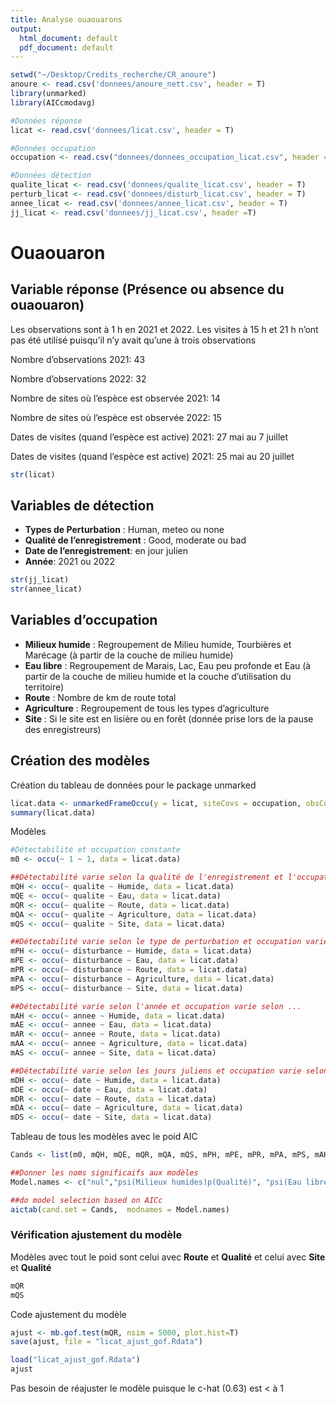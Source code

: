 ```yaml
---
title: Analyse ouaouarons
output:
  html_document: default
  pdf_document: default
---
```

```r
setwd("~/Desktop/Credits_recherche/CR_anoure")
anoure <- read.csv('donnees/anoure_nett.csv', header = T)
library(unmarked)
library(AICcmodavg)

#Données réponse
licat <- read.csv('donnees/licat.csv', header = T)

#Données occupation
occupation <- read.csv("donnees/donnees_occupation_licat.csv", header = T)

#Données détection
qualite_licat <- read.csv('donnees/qualite_licat.csv', header = T)
perturb_licat <- read.csv('donnees/disturb_licat.csv', header = T)
annee_licat <- read.csv('donnees/annee_licat.csv', header = T)
jj_licat <- read.csv('donnees/jj_licat.csv', header =T)
```

# Ouaouaron

## Variable réponse (Présence ou absence du ouaouaron)
Les observations sont à 1 h en 2021 et 2022. Les visites à 15 h et 21 h n'ont pas été utilisé puisqu'il n'y avait qu'une à trois observations

Nombre d'observations 2021: 43

Nombre d'observations 2022: 32

Nombre de sites où l'espèce est observée 2021: 14

Nombre de sites où l'espèce est observée 2022: 15

Dates de visites (quand l'espèce est active) 2021: 27 mai au 7 juillet

Dates de visites (quand l'espèce est active) 2021: 25 mai au 20 juillet
```r
str(licat)
```

## Variables de détection
* **Types de Perturbation** : Human, meteo ou none
* **Qualité de l'enregistrement** : Good, moderate ou bad
* **Date de l'enregistrement**: en jour julien
* **Année**: 2021 ou 2022

```r
str(jj_licat)
str(annee_licat)
```

## Variables d'occupation
* **Milieux humide** : Regroupement de Milieu humide, Tourbières et Marécage (à partir de la couche de milieu humide)
* **Eau libre** : Regroupement de Marais, Lac, Eau peu profonde et Eau (à partir de la couche de milieu humide et la couche d'utilisation du territoire)
* **Route** : Nombre de km de route total
* **Agriculture** : Regroupement de tous les types d'agriculture
* **Site** : Si le site est en lisière ou en forêt (donnée prise lors de la pause des enregistreurs) 

## Création des modèles
Création du tableau de données pour le package unmarked
```r
licat.data <- unmarkedFrameOccu(y = licat, siteCovs = occupation, obsCovs = list(disturbance = perturb_licat, qualite = qualite_licat, annee = annee_licat, date = jj_licat))
summary(licat.data)
```

Modèles
```r
#Détectabilité et occupation constante
m0 <- occu(~ 1 ~ 1, data = licat.data)

##Détectabilité varie selon la qualité de l'enregistrement et l'occupation varie selon...
mQH <- occu(~ qualite ~ Humide, data = licat.data)
mQE <- occu(~ qualite ~ Eau, data = licat.data)
mQR <- occu(~ qualite ~ Route, data = licat.data)
mQA <- occu(~ qualite ~ Agriculture, data = licat.data)
mQS <- occu(~ qualite ~ Site, data = licat.data)

##Détectabilité varie selon le type de perturbation et occupation varie selon ...
mPH <- occu(~ disturbance ~ Humide, data = licat.data)
mPE <- occu(~ disturbance ~ Eau, data = licat.data)
mPR <- occu(~ disturbance ~ Route, data = licat.data)
mPA <- occu(~ disturbance ~ Agriculture, data = licat.data)
mPS <- occu(~ disturbance ~ Site, data = licat.data)

##Détectabilité varie selon l'année et occupation varie selon ...
mAH <- occu(~ annee ~ Humide, data = licat.data)
mAE <- occu(~ annee ~ Eau, data = licat.data)
mAR <- occu(~ annee ~ Route, data = licat.data)
mAA <- occu(~ annee ~ Agriculture, data = licat.data)
mAS <- occu(~ annee ~ Site, data = licat.data)

##Détectabilité varie selon les jours juliens et occupation varie selon ...
mDH <- occu(~ date ~ Humide, data = licat.data)
mDE <- occu(~ date ~ Eau, data = licat.data)
mDR <- occu(~ date ~ Route, data = licat.data)
mDA <- occu(~ date ~ Agriculture, data = licat.data)
mDS <- occu(~ date ~ Site, data = licat.data)
```

Tableau de tous les modèles avec le poid AIC
```r
Cands <- list(m0, mQH, mQE, mQR, mQA, mQS, mPH, mPE, mPR, mPA, mPS, mAH, mAE, mAR, mAA, mAS, mDH, mDE, mDR, mDA, mDS)

##Donner les noms significaifs aux modèles
Model.names <- c("nul","psi(Milieux humides)p(Qualité)", "psi(Eau libre)p(Qualité)", "psi(Route)p(Qualité)", "psi(Agriculture)p(Qualité)", "psi(Site)p(Qualité)", "psi(Milieux humides)p(Perturb)", "psi(Eau libre)p(Perturb)", "psi(Route)p(Perturb)", "psi(Agriculture)p(Perturb)", "psi(Site)p(Perturb)", "psi(Milieux humides)p(Année)", "psi(Eau libre)p(Année)", "psi(Route)p(Année)", "psi(Agriculture)p(Année)", "psi(Site)p(Année)", "psi(Milieux humides)p(Date)", "psi(Eau libre)p(Date)", "psi(Route)p(Date)", "psi(Agriculture)p(Date)", "psi(Site)p(Date)") 

##do model selection based on AICc 
aictab(cand.set = Cands,  modnames = Model.names)
```

### Vérification ajustement du modèle
Modèles avec tout le poid sont celui avec **Route** et **Qualité** et celui avec **Site** et **Qualité**
```r
mQR
mQS
```
Code ajustement du modèle
```r
ajust <- mb.gof.test(mQR, nsim = 5000, plot.hist=T)
save(ajust, file = "licat_ajust_gof.Rdata")
```

```r
load("licat_ajust_gof.Rdata")
ajust
```
Pas besoin de réajuster le modèle puisque le c-hat (0.63) est < à 1
